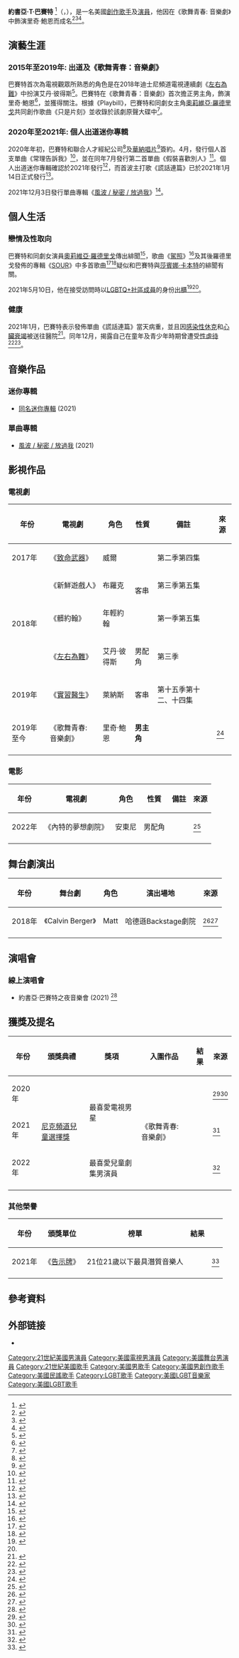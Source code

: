 {{rough translation}}
{{noteTA
|1=zh-cn:约书亚; zh-hk:喬舒爾; zh-tw:約書亞
|2=zh-cn:巴塞特; zh-hk:巴塞特; zh-tw:巴賽特
}}
{{Infobox person
| name               = Joshua Bassett <br> 約書亞·巴賽特
| image              = Joshua Bassett accepting his award at 2022 KCAs.png
| caption            = 巴賽特在2022尼克頻道兒童選擇獎
| birth_name         = Joshua T. Bassett <br> 約書亞·T·巴賽特
| birth_date         = {{birth date and age|2000|12|22}}
| birth_place        = {{US}}[[加利福尼亞州|加利福尼亞州]][[聖迭戈縣|聖迭戈縣]][[歐申賽德_(加利福尼亞州)|歐申賽德]]
| residence          = 
| othername          = 
| occupation         = {{hlist|演員|創作歌手}}
| yearsactive        = 2015年至今
| module             = {{Infobox musical artist|embed=yes
| background         = solo_singer
| genre              = 民謠流行
| instrument         = {{hlist|人聲|結他|鋼琴|鼓}}
| label              = [[華納音樂|華納音樂]]
| associated_acts    = 
}}
| website            = https://www.joshuatbassett.com/
}}

'''約書亞·T·巴賽特''' <ref>{{cite web|url= https://www.tvovermind.com/joshua-bassett/|title= 關於約書亞·巴賽特你不知道的10件事|website= tvovermind.com}}</ref>（{{lang-en|Joshua T. Bassett}}，{{bd|2000年|12月22日|catIdx=S}}），是一名美國[[創作歌手|創作歌手]]及[[演員|演員]]，他因在《歌舞青春: 音樂劇》中飾演里奇·鮑恩而成名<ref>{{cite web|url= https://variety.com/2018/tv/news/high-school-musical-the-musical-disney-streaming-series-joshua-bassett-1202983211/|title= 約書亞·巴賽特主演迪士尼全新劇集《歌舞青春：音樂劇》|date= {{start_date|2018|10|17}}|first= 喬|last= 奧特森|work= [[綜藝_(雜誌)|綜藝]]}}</ref><ref>{{cite web|url= https://deadline.com/2018/10/high-school-musical-the-musical-joshua-bassett-star-ricky-disney-series-1202484645/|title= 約書亞·巴賽特主演迪士尼全新劇集《歌舞青春：音樂劇》|date= {{start_date|2018|10|17}}|first= 丹妮絲|last= 佩斯基|website= deadline.com}}</ref><ref>{{cite web|url= https://www.teenvogue.com/story/high-school-musical-the-musical-casts-joshua-bassett-lead-role|title= 約書亞·巴賽特主演全新劇集《歌舞青春：音樂劇》|date= {{start_date|2018|10|17}}|first= 德文|last= 伊麗莎白|work= Teen Vogue}}</ref>。

== 演藝生涯 ==
=== 2015年至2019年: 出道及《歌舞青春：音樂劇》 ===
巴賽特首次為電視觀眾所熟悉的角色是在2018年迪士尼頻道電視連續劇《[[左右為難|左右為難]]》中扮演艾丹·彼得斯<ref>{{cite web|url= https://highschool.latimes.com/california-school-of-the-arts/high-school-musical-the-musical-the-series-winks-to-the-past-with-a-modern-take/|title= 《歌舞青春：音樂劇》以現代的眼光閃現過去|first= 傑里米
|last= 蕭|date= {{start_date|2019|11|02}}|work=}}</ref>。巴賽特在《歌舞青春：音樂劇》首次擔正男主角，飾演里奇·鮑恩<ref>{{cite web|url= https://www.vulture.com/2019/11/high-school-musical-the-musical-the-series-disney-plus-tim-federle.html|title= 《歌舞青春：音樂劇》前情提要|first= 傑克遜|last= 麥克亨利|date= {{start_date|2019|11|11}}|work= Vulture}}</ref>，並獲得關注。根據《Playbill》，巴賽特和同劇女主角[[奧莉維亞·羅德里戈|奧莉維亞·羅德里戈]]共同創作歌曲《只是片刻》並收錄於該劇原聲大碟中<ref>{{cite web|url= http://www.playbill.com/article/high-school-musical-the-musical-the-series-soundtrack-out-in-january-to-feature-hsm-classics-and-new-tunes|title= 《歌舞青春: 音樂劇原聲大碟》將於1月發行，收錄經典歌曲及全新創作|first= 安德魯|last= 甘斯|date= {{start_date|2019|11|07}}|work= Playbill}}</ref>。

=== 2020年至2021年: 個人出道迷你專輯 ===
2020年年初，巴賽特和聯合人才經紀公司<ref>{{cite web|url= https://deadline.com/2020/01/joshua-bassett-high-school-musical-the-musical-the-series-hollywood-agency-uta-1202847048/|title= 《歌舞青春: 音樂劇》男星約書亞·巴賽特和聯合人才經紀公司簽訂合約|first= 帕特里克|last= 希普斯|date= {{start_date|2020|01|20}}|work= }}</ref>及[[華納唱片公司|華納唱片]]<ref>{{cite web|url= http://www.billboard.com/articles/business/record-labels/9343107/joshua-bassett-warner-records-deal-high-school-musical|title= 三棲藝人《歌舞青春: 音樂劇》男星約書亞·巴賽特和華納唱片簽約|first= 喬希|last= 格里克斯曼|date= {{start_date|2020|03|26}}|work= [[告示牌_(雜誌)|告示牌]]}}</ref>簽約。4月，發行個人首支單曲《常理告訴我》<ref>{{cite web|url= https://www.popsugar.com/entertainment/joshua-bassett-common-sense-song-47363475|title= 準備沉醉於約書亞·巴賽特的個人出道單曲《常理告訴我》中|first= 凱西|last= 吉布森|date= {{start_date|2020|04|03}}|work= POPSUGAR}}</ref>，並在同年7月發行第二首單曲《假裝喜歡別人》<ref>{{cite web|url= https://www.youtube.com/watch?v=185hGYc4NGw|title= 約書亞·巴賽特 - 《假裝喜歡別人》|date= {{start_date|2020|07|16}}|via= [[YouTube|YouTube]]}}</ref>。個人出道迷你專輯確認於2021年發行<ref>{{cite web|url= https://www.youtube.com/watch?v=5LOZJMOqUP4|title= 約書亞·巴賽特個人出道迷你專輯預告|date= {{start_date|2020|12|14}}|via= [[YouTube|YouTube]]}}</ref>，而首波主打歌《謊話連篇》已於2021年1月14日正式發行<ref>{{cite web|url= https://www.etonline.com/joshua-bassett-releases-fiery-new-single-lie-lie-lie-159036|title= 約書亞·巴賽特發行新單曲《謊話連篇》|date= {{start_date|2021|01|14}}|first=梅瑞迪斯·B|last= 基爾|work= Entertainment Tonight Online}}</ref>。

2021年12月3日發行單曲專輯《[[風波_/_秘密_/_放過我|風波 / 秘密 / 放過我]]》<ref>{{cite web|url= https://music.apple.com/hk/album/crisis-secret-set-me-free-single/1595206320|title= 《風波 / 秘密 / 放過我》|work= [[Apple_music|Apple music]]}}</ref>。

== 個人生活 ==
=== 戀情及性取向 ===
巴賽特和同劇女演員[[奧莉維亞·羅德里戈|奧莉維亞·羅德里戈]]傳出緋聞<ref>{{Cite web|date=2021-01-13|title=「最強追夢少女」 17歲 Olivia Rodrigo 出道單曲〈Drivers License〉橫掃榜首！認識獲 Taylor Swift 讚賞的美國新星|url=https://www.voguehk.com/zh/article/celebrity/olivia-rodrigo-taylor-swift/|url-status=no|access-date=2021-01-13|website=Vogue 香港|archive-date=2021-07-20|archive-url=https://web.archive.org/web/20210720105710/https://www.voguehk.com/zh/article/celebrity/olivia-rodrigo-taylor-swift/}}</ref>，歌曲《[[駕照_(歌曲)|駕照]]》<ref>{{Cite web|url= https://www.usmagazine.com/celebrity-news/news/olivia-rodrigo-seemingly-shades-joshua-bassett-sabrina-carpenter/|title= 奧莉維亞·羅德里戈的《駕照》似乎暗諷約書亞·巴賽特及莎賓娜·卡本特|first= 艾琳|last= 克拉布特里|date= {{start_date|2021|01|08}}|website= US Weekly|archive-url= https://web.archive.org/web/20210109163316/https://www.usmagazine.com/celebrity-news/news/olivia-rodrigo-seemingly-shades-joshua-bassett-sabrina-carpenter/|archive-date= {{start_date|2021|01|09}}|language= en-US}}</ref>及其後羅德里戈發佈的專輯《[[SOUR|SOUR]]》中多首歌曲<ref>{{Cite web|url= https://www.popbuzz.com/music/artists/olivia-rodrigo/news/traitor-lyrics-meaning-joshua-bassett/|title= 奧利維亞·羅德里戈的歌迷認為她《叛徒》的歌詞指責約書亞·巴賽特背叛了她|first= 山姆|last= 普蘭斯|date= {{start_date|2021|05|21}}|website= PopBuzz|archive-date= {{start_date|2021|07|11}}|archive-url= https://web.archive.org/web/20210711154247/https://www.popbuzz.com/music/artists/olivia-rodrigo/news/traitor-lyrics-meaning-joshua-bassett/}}</ref><ref>{{cite web|url= https://www.seventeen.com/celebrity/music/a36502232/olivia-rodrigo-joshua-bassett-sour-references/|title= 粉絲認為奧利維亞·羅德里戈專輯《SOUR》所有和約書亞·巴賽特有關的參照|first= 卡羅琳|last= 特沃斯基|date= {{start_date|2021|05|21}}|work= [[17_(美國雜誌)|17]]}}</ref>疑似和巴賽特與[[莎賓娜·卡本特|莎賓娜·卡本特]]的緋聞有關。

2021年5月10日，他在接受訪問時以[[LGBT|LGBTQ+社區成員]]的身份[[出櫃|出櫃]]<ref>{{Cite web|url= https://www.pinknews.co.uk/2021/05/10/joshua-bassett-coming-out-lgbt-queer-high-school-musical-harry-styles/|title= 《歌舞青春：音樂劇》男主角約書亞·巴賽特在「出櫃」影片中不停談論哈利·斯泰爾斯|first= 喬什|last= 米爾頓|last=Milton|date= {{start_date|2021|05|10}}|website= PinkNews|language= en}}</ref><ref name="gq" />。

=== 健康 ===
2021年1月，巴賽特表示發佈單曲《謊話連篇》當天病重，並且因[[敗血性休克|感染性休克]]和[[心臟衰竭|心臟衰竭]]被送往醫院<ref name="gq">{{Cite news|url= https://www.gq.com/story/joshua-bassett-profile|title= Joshua Bassett Wasn't Joking|first= 威拉|last= 班納特|date= {{start_date|2021|06|24}}|work= [[GQ|GQ]]|language= en}}</ref>。同年12月，揭露自己在童年及青少年時期曾遭受[[性虐待|性虐待]]<ref>{{cite web|url= https://people.com/music/joshua-bassett-says-he-experienced-sexual-abuse-a-lot-as-a-child-and-teen/|title= 約書亞·巴塞特  說他在童年和青少年時期經歷了很多性虐待|first= 托馬斯|last= 米爾|date= {{start_date|2021|12|03}}|work= [[人物_(雜誌)|人物]]}}</ref><ref>{{cite web|url=  https://www.gq.com/story/joshua-bassett-woodstock|title= Joshua Bassett is Still Processing|date= {{start_date|2021|12|03}}|last= 班納特|first= 威拉|work= [[GQ|GQ]]|language= en}}</ref>。

== 音樂作品 ==
{{main|約書亞·巴賽特音樂作品列表}}

{{Col-begin}} 
{{Col-2}} 
=== 迷你專輯 ===
* [[約書亞·巴賽特_(迷你專輯)|同名迷你專輯]] (2021)

{{Col-2}}

=== 單曲專輯 ===
* [[風波_/_秘密_/_放過我|風波 / 秘密 / 放過我]] (2021)

{{Col-end}}

== 影視作品 ==
=== 電視劇 ===
{| class="wikitable"
|- align= "center"
! '''年份''' 
! '''電視劇''' 
! '''角色''' 
! '''性質''' 
! '''備註'''
! '''來源'''
|- align= "center"
| 2017年
| 《[[致命武器_(電視劇)|致命武器]]》
| 威爾
| rowspan="3"| 客串
| 第二季第四集
| 
|- align= "center"
| rowspan="3"| 2018年
| 《新鮮遊戲人》
| 布羅克
| 第三季第五集
| 
|- align= "center"
| 《髒約翰》
| 年輕約翰
| 第一季第五集
| 
|- align= "center"
| 《[[左右為難|左右為難]]》
| 艾丹·彼得斯
| 男配角
| 第三季
| 
|- align= "center"
| 2019年
| 《[[實習醫生_(電視劇)|實習醫生]]》
| 萊納斯
| 客串
| 第十五季第十二、十四集
| 
|- align= "center"
| 2019年至今
| 《歌舞青春: 音樂劇》
| 里奇·鮑恩
| '''男主角'''
| 
| <ref>{{cite web|url= https://www.popbuzz.com/tv-film/features/high-school-musical-the-series-cast/|title= 哪些演員有份於Disney+全新劇集《歌舞青春: 音樂劇》中出演|website= popbuzz.com}}</ref>
|- align= "center"
|}

=== 電影 ===
{| class="wikitable"
|- align= "center"
! '''年份''' 
! '''電視劇''' 
! '''角色''' 
! '''性質''' 
! '''備註'''
! '''來源'''
|- align= "center"
| 2022年
| 《內特的夢想劇院》
| 安東尼
| 男配角
| 
| <ref>{{Cite web|url= https://deadline.com/2021/11/better-nate-than-ever-rueby-wood-aria-brooks-more-to-star-in-disney-film-1234872665/|title= 魯比·伍德、約書亞·巴賽特、艾瑞亞·布魯克斯將在參演Disney+ 電影《內特的夢想劇院》|date= {{start_date|2021|11|12}}|first= 馬特|last= 格羅巴|website= deadline.com}}</ref>
|- align= "center"
|}

== 舞台劇演出 ==
{| class="wikitable"
|- align= "center"
! '''年份''' 
! '''舞台劇''' 
! '''角色''' 
! '''演出場地'''
! '''來源'''
|- align= "center"
| 2018年
| 《Calvin Berger》
| Matt
| 哈德遜Backstage劇院
| <ref>{{cite web|url= https://www.facebook.com/CalvinBergerLA/posts/728112740899341|title= Calvin Berger L.A.|via= [[Facebook|Facebook]]|language= en}}</ref><ref>{{cite web|url= https://www.broadwayworld.com/los-angeles/article/Standing-Room-Only-and-Graceful-Productions-Present-Staged-Reading-of-New-Musical-CALVIN-BERGER-20180726|title= Standing Room Only and Graceful Productions Present Staged Reading of New Musical CALVIN BERGER|date= {{start_date|2018|07|26}}|journal= BroadwayWorld}}</ref>
|- align= "center"
|}

== 演唱會 ==
=== 線上演唱會 ===
* 約書亞·巴賽特之夜音樂會 (2021) <ref>{{cite web|url= https://joshuabassettmerch.com/pages/buy-tickets#|title= 約書亞·巴賽特之夜音樂會}}</ref>

== 獲獎及提名 ==
{| class="wikitable"
|- align= "center"
! '''年份''' 
! '''頒獎典禮''' 
! '''獎項''' 
! '''入圍作品'''
! '''結果''' 
! '''來源'''
|- align= "center"
| 2020年
| rowspan="3"| [[尼克頻道兒童選擇獎|尼克頻道兒童選擇獎]]
| rowspan="2"| 最喜愛電視男星
| rowspan="3"| 《歌舞青春: 音樂劇》
| {{nominated}}
| <ref>{{cite web|url= https://www.hollywoodreporter.com/lists/kids-choice-awards-avengers-endgame-leads-nominees-11-1279205|title= 2020年尼克頻道兒童選擇獎由饒舌者錢斯主持；《復仇者聯盟4：終局之戰》獲得最多提名|date= {{start_date|2020|02|13}}|first= 金伯利|last= 諾迪克|website= [[好萊塢報導|好萊塢報導]]|url-status=|archive-url= https://web.archive.org/web/20200213224526/https://www.hollywoodreporter.com/lists/kids-choice-awards-avengers-endgame-leads-nominees-11-1279205 |archive-date={{start_date|2020|02|13}}|language= en}}</ref><ref name="ETOnlineKCA">{{cite web|date= {{start_date|2020|05|02}}|first= 麗茲|last= 卡爾瓦里奧|title= 2020年尼克頻道兒童選擇獎完整得獎名單|url= https://www.etonline.com/kids-choice-awards-2020-complete-list-of-winners-145789 |website= Entertainment Tonight Online}}</ref>
|- align= "center"
| 2021年
| {{nominated}}
| <ref>{{cite web|url= https://ew.com/awards/2021-nickelodeon-kids-choice-awards-nominees/|title= 賈斯汀·比伯、怪奇物語及愛莉安娜·格蘭德於2021年尼克頻道兒童選擇獎獲得最多提名|date= {{start_date|2021|02|02}}|first= 勞倫|last= 霍夫|website= [[娛樂周刊|娛樂周刊]]}}</ref>
|- align= "center"
| 2022年
| 最喜愛兒童劇集男演員
| {{won}}
| <ref>{{cite web|url= https://www.hollywoodreporter.com/movies/movie-news/kids-choice-awards-2022-winners-list-1235127819/|title= 尼克頻道兒童選擇獎: 《蜘蛛俠：不戰無歸》成大贏家|date= {{start_date|2022|04|09}}|work= [[好萊塢報導|好萊塢報導]]|first= 瑞恩|last= 加耶夫斯基}}</ref>
|- align= "center"
|}

=== 其他榮譽 ===
{| class="wikitable plainrowheaders sortable" style="margin-right: 0;"
|- align="center"
! scope="col" | 年份
! scope="col" | 頒獎單位
! scope="col" | 榜單
! scope="col" | 結果
! scope="col" class="unsortable" | {{Abbr|Ref.|來源}}
|- align="center"
 | 2021年
| 《[[告示牌_(雜誌)|告示牌]]》
| 21位21歲以下最具潛質音樂人
| {{won|入選}}
| <ref>{{Cite web|url= https://www.billboard.com/amp/articles/news/21-under-21/9641306/billboard-21-under-21-2021-list|title= 21位21歲以下最具潛質音樂人榜單|website= [[告示牌_(雜誌)|告示牌]]|date= {{start_date|2021|10|08}}|language= en}}</ref>
|- align= "center"
|}

== 參考資料 ==
{{reflist|30em}}

==外部链接==
* {{imdb name}}
{{authority control}}
{{DEFAULTSORT: Bassett, Joshua}}
[[Category:21世紀美國男演員|Category:21世紀美國男演員]]
[[Category:美國電視男演員|Category:美國電視男演員]]
[[Category:美國舞台男演員|Category:美國舞台男演員]]
[[Category:21世紀美國歌手|Category:21世紀美國歌手]]
[[Category:美國男歌手|Category:美國男歌手]]
[[Category:美國男創作歌手|Category:美國男創作歌手]]
[[Category:美國民謠歌手|Category:美國民謠歌手]]
[[Category:LGBT歌手|Category:LGBT歌手]]
[[Category:美國LGBT音樂家|Category:美國LGBT音樂家]]
[[Category:美國LGBT歌手|Category:美國LGBT歌手]]